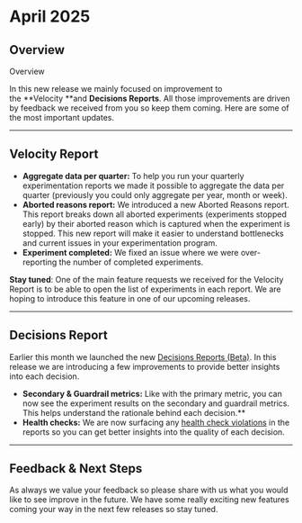 # April 2025

## Overview  
Overview

In this new release we mainly focused on improvement to the **Velocity **and **Decisions Reports**. All those improvements are driven by feedback we received from you so keep them coming. Here are some of the most important updates.

---

## Velocity Report

-   **Aggregate data per quarter:** To help you run your quarterly experimentation reports we made it possible to aggregate the data per quarter (previously you could only aggregate per year, month or week).
-   **Aborted reasons report:** We introduced a new Aborted Reasons report. This report breaks down all aborted experiments (experiments stopped early) by their aborted reason which is captured when the experiment is stopped. This new report will make it easier to understand bottlenecks and current issues in your experimentation program.
-   **Experiment completed:** We fixed an issue where we were over-reporting the number of completed experiments.

**Stay tuned**: One of the main feature requests we received for the Velocity Report is to be able to open the list of experiments in each report. We are hoping to introduce this feature in one of our upcoming releases.

---

## Decisions Report

Earlier this month we launched the new [Decisions Reports (Beta)](/docs/web-console-docs/experiment-reports/#decisions-overview). In this release we are introducing a few improvements to provide better insights into each decision.

-   **Secondary & Guardrail metrics:** Like with the primary metric, you can now see the experiment results on the secondary and guardrail metrics. This helps understand the rationale behind each decision.**
-   **Health checks:** We are now surfacing any [health check violations](/docs/web-console-docs/Experiment-health-checks) in the reports so you can get better insights into the quality of each decision.

---

## Feedback & Next Steps

As always we value your feedback so please share with us what you would like to see improve in the future. We have some really exciting new features coming your way in the next few releases so stay tuned.
